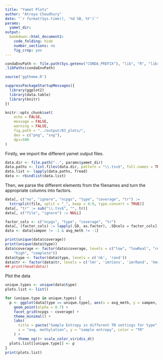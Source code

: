 ```yaml
---
title: "Yamet Plots"
author: "Atreya Choudhury"
date: "`r format(Sys.time(), '%d %B, %Y')`"
params: 
  yamet_dir:
output:
  bookdown::html_document2:
    code_folding: hide
    number_sections: no
    fig_crop: yes
---
```


```r
condaEnvPath <- file.path(Sys.getenv("CONDA_PREFIX"), "lib", "R", "library")
.libPaths(condaEnvPath)

source('ggtheme.R')

suppressPackageStartupMessages({
  library(ggplot2)
  library(data.table)
  library(knitr)
})

knitr::opts_chunk$set(
    echo = FALSE,
    message = FALSE,
    warning = FALSE,
    fig.path = "../output/03_plots/",
    dev = c("png", "svg"),
    dpi=500
)
```

Firstly, we import the different yamet output files.

```r
data.dir <- file.path("..", params$yamet_dir)
data.paths <- list.files(data.dir, pattern = "\\.tsv$", full.names = TRUE)
data.list <- lapply(data.paths, fread)
data <- rbindlist(data.list)
```

Then, we parse the different elements from the filenames and turn the appropriate columns into factors.

```r
data[, c("no", "ignore", "ncpgs", "type", "coverage", "tr") :=
  tstrsplit(file, split = "_", keep = 4:9, type.convert = TRUE)]
data[, "tr" := sub("\\.tsv$", "", tr)]
data[, c("file", "ignore") := NULL]

factor_cols <- c("ncpgs", "type", "coverage", "tr")
data[, (factor_cols) := lapply(.SD, as.factor), .SDcols = factor_cols]
data <- data[sampen != -1 & avg_meth != -1]

print(unique(data$coverage))
print(unique(data$type))
data$coverage <- factor(data$coverage, levels = c("low", "lowReal", "real", "medium",
    "high", "complete"))
data$type <- factor(data$type, levels = c('nb', 'rand'))
data$tr <- factor(data$tr, levels = c('lmr', 'imrCons', 'imrRand', 'hmr'))
## print(head(data))
```

Plot the data

```r
unique.types <- unique(data$type)
plots.list <- list()

for (unique.type in unique.types) {
  p <- ggplot(data[type == unique.type], aes(x = avg_meth, y = sampen, color = tr)) +
    geom_point(alpha = 0.7) +
    facet_grid(ncpgs ~ coverage) +
    theme_minimal() +
    labs(
      title = paste("Sample Entropy in different TR settings for type", unique.type),
      x = "avg. methylation", y = "sample entropy", color = "TR"
    ) +
      theme_ng()+ scale_color_viridis_d()
  plots.list[[unique.type]] <- p
}
print(plots.list)
```

